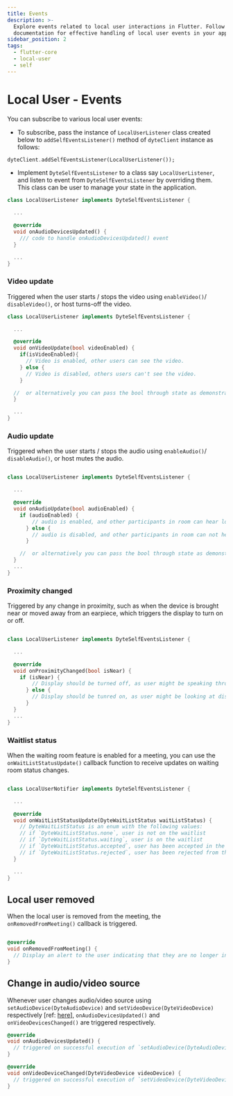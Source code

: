 ```yaml
---
title: Events
description: >-
  Explore events related to local user interactions in Flutter. Follow our
  documentation for effective handling of local user events in your app.
sidebar_position: 2
tags:
  - flutter-core
  - local-user
  - self
---
```


# Local User - Events

You can subscribe to various local user events:

- To subscribe, pass the instance of `LocalUserListener` class created below
  to `addSelfEventsListener()` method of `dyteClient` instance as follows:

```dart {2}
dyteClient.addSelfEventsListener(LocalUserListener());
```

- Implement `DyteSelfEventsListener` to a class say `LocalUserListener`, and
  listen to event from `DyteSelfEventsListener` by overriding them. This class
  can be user to manage your state in the application.

```dart
class LocalUserListener implements DyteSelfEventsListener {

  ...

  @override
  void onAudioDevicesUpdated() {
    /// code to handle onAudioDevicesUpdated() event
  }

  ...
}
```

### Video update

Triggered when the user starts / stops the video using `enableVideo()`/
`disableVideo()`, or host turns-off the video.

```dart
class LocalUserListener implements DyteSelfEventsListener {

  ...

  @override
  void onVideoUpdate(bool videoEnabled) {
    if(isVideoEnabled){
      // Video is enabled, other users can see the video.
    } else {
      // Video is disabled, others users can't see the video.
    }

  //  or alternatively you can pass the bool through state as demonstrated in example app.
  }

  ...
}
```

### Audio update

Triggered when the user starts / stops the audio using `enableAudio()`/
`disableAudio()`, or host mutes the audio.

```dart

class LocalUserListener implements DyteSelfEventsListener {

  ...

  @override
  void onAudioUpdate(bool audioEnabled) {
    if (audioEnabled) {
        // audio is enabled, and other participants in room can hear local user
      } else {
        // audio is disabled, and other participants in room can not hear local user.
      }

    //  or alternatively you can pass the bool through state as demonstrated in example app.
  }
  ...
}
```

### Proximity changed

Triggered by any change in proximity, such as when the device is brought near or moved away from an earpiece, which triggers the display to turn on or off.

```dart

class LocalUserListener implements DyteSelfEventsListener {

  ...

  @override
  void onProximityChanged(bool isNear) {
    if (isNear) {
        // Display should be turned off, as user might be speaking through ear piece
      } else {
        // Display should be tunred on, as user might be looking at display and listening through speaker/earphones.
      }
  }
  ...
}
```

### Waitlist status

When the waiting room feature is enabled for a meeting, you can use the `onWaitListStatusUpdate()` callback function to receive updates on waiting room status changes.

```dart

class LocalUserNotifier implements DyteSelfEventsListener {

  ...

  @override
  void onWaitListStatusUpdate(DyteWaitListStatus waitListStatus) {
    // DyteWaitListStatus is an enum with the following values:
    // if `DyteWaitListStatus.none`, user is not on the waitlist
    // if `DyteWaitListStatus.waiting`, user is on the waitlist
    // if `DyteWaitListStatus.accepted`, user has been accepted in the meeting.
    // if `DyteWaitListStatus.rejected`, user has been rejected from the meeting.
  }

  ...
}
```

## Local user removed

When the local user is removed from the meeting, the `onRemovedFromMeeting()` callback is triggered.

```dart

@override
void onRemovedFromMeeting() {
  // Display an alert to the user indicating that they are no longer in the meeting.
}
```

## Change in audio/video source

Whenever user changes audio/video source using `setAudioDevice(DyteAudioDevice)` and `setVideoDevice(DyteVideoDevice)` respectively [ref: [here](/flutter-core/local-user/manage-media-devices)], `onAudioDevicesUpdated()` and `onVideoDevicesChanged()` are triggered respectively.

```dart
@override
void onAudioDevicesUpdated() {
  // triggered on successful execution of `setAudioDevice(DyteAudioDevice)`
}

@override
void onVideoDeviceChanged(DyteVideoDevice videoDevice) {
  // triggered on successful execution of `setVideoDevice(DyteVideoDevice)`
}

```

<head>
  <title>Flutter Core Events</title>
  <meta name="description" content="Explore events related to local user interactions in Flutter. Follow our documentation for effective handling of local user events in your app."/>
</head>
